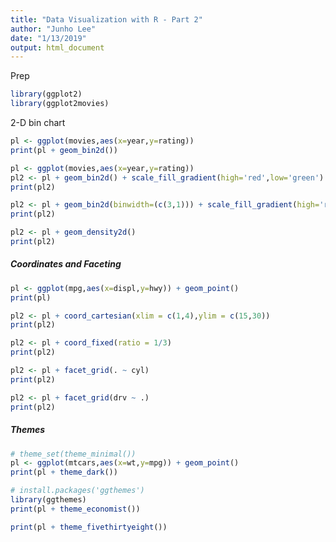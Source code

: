 ```yaml
---
title: "Data Visualization with R - Part 2"
author: "Junho Lee"
date: "1/13/2019"
output: html_document
---
```


Prep
```r
library(ggplot2)
library(ggplot2movies)
```

2-D bin chart 

```r
pl <- ggplot(movies,aes(x=year,y=rating))
print(pl + geom_bin2d())
```

```r
pl <- ggplot(movies,aes(x=year,y=rating))
pl2 <- pl + geom_bin2d() + scale_fill_gradient(high='red',low='green')
print(pl2)
```

```r
pl2 <- pl + geom_bin2d(binwidth=(c(3,1))) + scale_fill_gradient(high='red',low='green')
print(pl2)
```

```r
pl2 <- pl + geom_density2d()
print(pl2)
```

##### Coordinates and Faceting
```r
pl <- ggplot(mpg,aes(x=displ,y=hwy)) + geom_point()
print(pl)
```

```r
pl2 <- pl + coord_cartesian(xlim = c(1,4),ylim = c(15,30))
print(pl2)
```

```r
pl2 <- pl + coord_fixed(ratio = 1/3)
print(pl2)
```

```r
pl2 <- pl + facet_grid(. ~ cyl)
print(pl2)
```

```r
pl2 <- pl + facet_grid(drv ~ .)
print(pl2)
```

##### Themes
```r
# theme_set(theme_minimal())
pl <- ggplot(mtcars,aes(x=wt,y=mpg)) + geom_point()
print(pl + theme_dark())
```

```r
# install.packages('ggthemes')
library(ggthemes)
print(pl + theme_economist())
```

```r
print(pl + theme_fivethirtyeight())
```